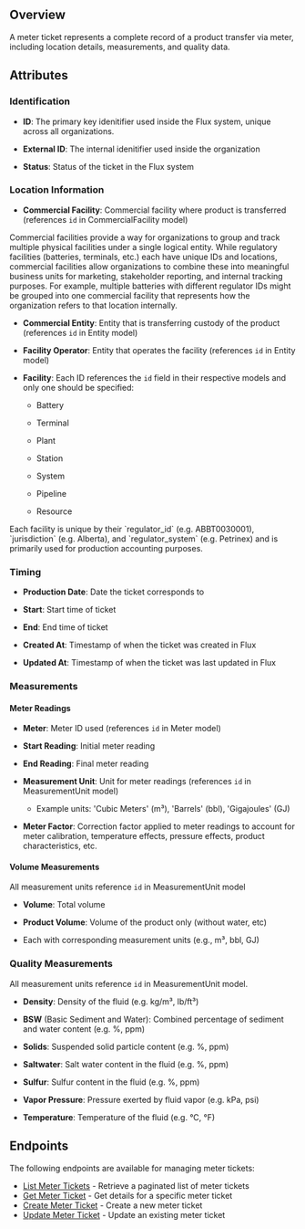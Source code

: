 ## Overview

A meter ticket represents a complete record of a product transfer via meter, including location details, measurements, and quality data.

## Attributes

### Identification

- **ID**: The primary key idenitifier used inside the Flux system, unique across all organizations.

- **External ID**: The internal idenitifier used inside the organization

- **Status**: Status of the ticket in the Flux system

### Location Information

- **Commercial Facility**: Commercial facility where product is transferred (references `id` in CommercialFacility model)

<Info>
  Commercial facilities provide a way for organizations to group and track
  multiple physical facilities under a single logical entity. While regulatory
  facilities (batteries, terminals, etc.) each have unique IDs and locations,
  commercial facilities allow organizations to combine these into meaningful
  business units for marketing, stakeholder reporting, and internal tracking
  purposes. For example, multiple batteries with different regulator IDs might
  be grouped into one commercial facility that represents how the organization
  refers to that location internally.
</Info>

- **Commercial Entity**: Entity that is transferring custody of the product (references `id` in Entity model)

- **Facility Operator**: Entity that operates the facility (references `id` in Entity model)

- **Facility**: Each ID references the `id` field in their respective models and only one should be specified:

  - Battery

  - Terminal

  - Plant

  - Station

  - System

  - Pipeline

  - Resource

<Info>
  Each facility is unique by their `regulator_id` (e.g. ABBT0030001),
  `jurisdiction` (e.g. Alberta), and `regulator_system` (e.g. Petrinex) and is
  primarily used for production accounting purposes.
</Info>

### Timing

- **Production Date**: Date the ticket corresponds to

- **Start**: Start time of ticket

- **End**: End time of ticket

- **Created At**: Timestamp of when the ticket was created in Flux

- **Updated At**: Timestamp of when the ticket was last updated in Flux

### Measurements

#### Meter Readings

- **Meter**: Meter ID used (references `id` in Meter model)

- **Start Reading**: Initial meter reading

- **End Reading**: Final meter reading

- **Measurement Unit**: Unit for meter readings (references `id` in MeasurementUnit model)

  - Example units: 'Cubic Meters' (m³), 'Barrels' (bbl), 'Gigajoules' (GJ)

- **Meter Factor**: Correction factor applied to meter readings to account for meter calibration, temperature effects, pressure effects, product characteristics, etc.

#### Volume Measurements

All measurement units reference `id` in MeasurementUnit model

- **Volume**: Total volume

- **Product Volume**: Volume of the product only (without water, etc)

- Each with corresponding measurement units (e.g., m³, bbl, GJ)

### Quality Measurements

All measurement units reference `id` in MeasurementUnit model.

- **Density**: Density of the fluid (e.g. kg/m³, lb/ft³)

- **BSW** (Basic Sediment and Water): Combined percentage of sediment and water content (e.g. %, ppm)

- **Solids**: Suspended solid particle content (e.g. %, ppm)

- **Saltwater**: Salt water content in the fluid (e.g. %, ppm)

- **Sulfur**: Sulfur content in the fluid (e.g. %, ppm)

- **Vapor Pressure**: Pressure exerted by fluid vapor (e.g. kPa, psi)

- **Temperature**: Temperature of the fluid (e.g. °C, °F)

## Endpoints

The following endpoints are available for managing meter tickets:

- [List Meter Tickets](/api-reference/volumes/list-meter-ticket) - Retrieve a paginated list of meter tickets
- [Get Meter Ticket](/api-reference/volumes/get-meter-ticket) - Get details for a specific meter ticket
- [Create Meter Ticket](/api-reference/volumes/create-meter-ticket) - Create a new meter ticket
- [Update Meter Ticket](/api-reference/volumes/update-meter-ticket) - Update an existing meter ticket
